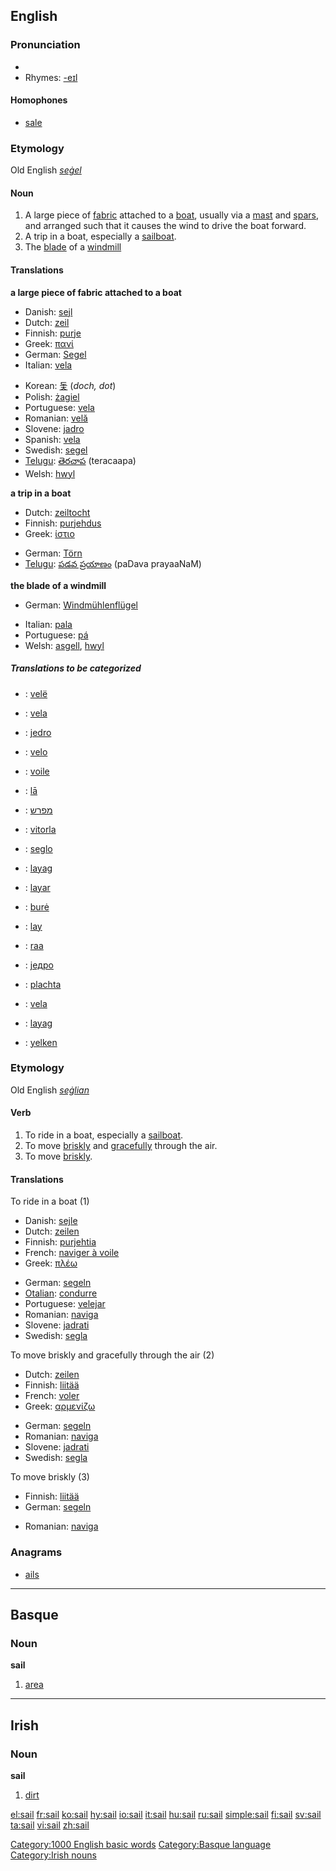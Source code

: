 ==English==

===Pronunciation===
*{{audio|en-us-sail.ogg|Audio (US)}}
*Rhymes: [[Rhymes:English:-eɪl|-eɪl]]
====Homophones====
*[[sale]]

===Etymology===
Old English ''[[seġel]]''
====Noun====
{{en-noun}}

# A large piece of [[fabric]] attached to a [[boat]], usually via a [[mast]] and [[spar]]s, and arranged such that it causes the wind to drive the boat forward.
# A trip in a boat, especially a [[sailboat]].
# The [[blade]] of a [[windmill]]

====Translations====
'''a large piece of fabric attached to a boat'''
{{top}}
*Danish: [[sejl]] {{n}}
*Dutch: [[zeil]] {{n}}
*Finnish: [[purje]]
*Greek: [[πανί]] {{n}}
*German: [[Segel]] {{n}}
*Italian: [[vela]] {{f}}
{{mid}}
*Korean: [[돛]] (''doch, dot'')
*Polish: [[żagiel]] {{m}}
*Portuguese: [[vela]] {{f}}
*Romanian: [[velă]] {{f}}
*Slovene: [[jadro]] {{n}}
*Spanish: [[vela]] {{f}}
*Swedish: [[segel]] {{n}}
*[[Telugu]]: [[తెరచాప]] (teracaapa)
*Welsh: [[hwyl]]
{{bottom}}

'''a trip in a boat'''
{{top}}
*Dutch: [[zeiltocht]] {{f}}
*Finnish: [[purjehdus]]
*Greek: [[ίστιο]] {{n}}
{{mid}}
*German: [[Törn]] {{m}}
*[[Telugu]]: [[పడవ ప్రయాణం]] (paDava prayaaNaM)
{{bottom}}

'''the blade of a windmill'''
{{top}}
*German: [[Windmühlenflügel]] {{m}}
{{mid}}
*Italian: [[pala]]
*Portuguese: [[pá]] {{f}}
*Welsh: [[asgell]], [[hwyl]]
{{bottom}}

=====Translations to be categorized=====
{{checktrans}}
{{top}}
*{{ttbc|Albanian}}: [[velë]] {{f}}
*{{ttbc|Catalan}}: [[vela]] {{f}}
*{{ttbc|Croatian}}: [[jedro]]
*{{ttbc|Esperanto}}: [[velo]]
*{{ttbc|French}}: [[voile]]
*{{ttbc|Hawaiian}}: [[lā]]
*{{ttbc|Hebrew}}: [[מפרש]]
*{{ttbc|Hungarian}}: [[vitorla]]
*{{ttbc|Ido}}: [[seglo]]
*{{ttbc|Ilocano}}: [[layag]]
*{{ttbc|Indonesian}}: [[layar]]
{{mid}}
*{{ttbc|Lithuanian}}: [[burė]]
*{{ttbc|Malagasy}}: [[lay]]
*{{ttbc|Maori}}: [[raa]]
*{{ttbc|Serbian}}: [[једро]] {{n}}
*{{ttbc|Slovak}}: [[plachta]]
*{{ttbc|Spanish}}: [[vela]] {{f}}
*{{ttbc|Tagalog}}: [[layag]]
*{{ttbc|Turkish}}: [[yelken]]
{{bottom}}

===Etymology===
Old English ''[[seġlian]]''
====Verb====
{{en-verb}}

# To ride in a boat, especially a [[sailboat]].
# To move [[briskly]] and [[gracefully]] through the air.
# To move [[briskly]].

====Translations====
;To ride in a boat (1)
{{top}}
*Danish: [[sejle]]
*Dutch: [[zeilen]]
*Finnish: [[purjehtia]]
*French: [[naviger à voile]]
*Greek: [[πλέω]]
{{mid}}
*German: [[segeln]]
*[[Otalian]]: [[condurre]]
*Portuguese: [[velejar]]
*Romanian: [[naviga]]
*Slovene: [[jadrati]]
*Swedish: [[segla]]
{{bottom}}

;To move briskly and gracefully through the air (2)
{{top}}
*Dutch: [[zeilen]]
*Finnish: [[liitää]]
*French: [[voler]]
*Greek: [[αρμενίζω]]
{{mid}}
*German: [[segeln]]
*Romanian: [[naviga]]
*Slovene: [[jadrati]]
*Swedish: [[segla]]
{{bottom}}

;To move briskly (3)
{{top}}
*Finnish: [[liitää]]
*German: [[segeln]]
{{mid}}
*Romanian: [[naviga]]
{{bottom}}

===Anagrams===
*[[ails]]

[[Category:1000 English basic words]]

----

==Basque==
===Noun===
'''sail'''

# [[area]]

[[Category:Basque language]]

----

==Irish==
===Noun===
'''sail''' {{f}}

# [[dirt]]

[[Category:Irish nouns]]

[[el:sail]]
[[fr:sail]]
[[ko:sail]]
[[hy:sail]]
[[io:sail]]
[[it:sail]]
[[hu:sail]]
[[ru:sail]]
[[simple:sail]]
[[fi:sail]]
[[sv:sail]]
[[ta:sail]]
[[vi:sail]]
[[zh:sail]]
